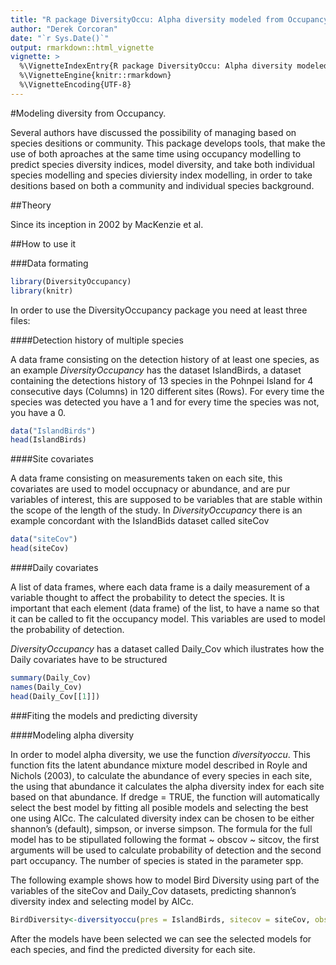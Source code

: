 ```yaml
---
title: "R package DiversityOccu: Alpha diversity modeled from Occupancy"
author: "Derek Corcoran"
date: "`r Sys.Date()`"
output: rmarkdown::html_vignette
vignette: >
  %\VignetteIndexEntry{R package DiversityOccu: Alpha diversity modeled from Occupancy}
  %\VignetteEngine{knitr::rmarkdown}
  %\VignetteEncoding{UTF-8}
---
```


#Modeling diversity from Occupancy.

Several authors have discussed the possibility of managing based on species 
desitions or community. This package develops tools, that make the use of both 
aproaches at the same time using occupancy modelling to predict species diversity
indices, model diversity, and take both individual species modelling and species
diviersity index modelling, in order to take desitions based on both a community
and individual species background.

##Theory

Since its inception in 2002 by MacKenzie et al. 

##How to use it

###Data formating
```r
library(DiversityOccupancy)
library(knitr)
```
In order to use the DiversityOccupancy package you need at least three files:

####Detection history of multiple species

A data frame consisting on the detection history of at least one species, as an 
example *DiversityOccupancy* has the dataset IslandBirds, a dataset containing 
the detections history of 13 species in the Pohnpei Island for 4 consecutive days 
(Columns) in 120 different sites (Rows). For every time the species was detected
you have a 1 and for every time the species was not, you have a 0.

```r
data("IslandBirds")
head(IslandBirds)
```

####Site covariates

A data frame consisting on measurements taken on each site, this covariates are 
used to model occupnacy or abundance, and are pur variables of interest, this are
supposed to be variables that are stable within the scope of the length of the 
study. In *DiversityOccupancy* there is an example concordant with the IslandBids
dataset called siteCov

```r
data("siteCov")
head(siteCov)
```

####Daily covariates

A list of data frames, where each data frame is a daily measurement of a variable
thought to affect the probability to detect the species. It is important that each 
element (data frame) of the list, to have a name so that it can be called to fit 
the occupancy model. This variables are used to model the probability of detection.

*DiversityOccupancy* has a dataset called Daily_Cov which ilustrates how the Daily
covariates have to be structured

```r
summary(Daily_Cov)
names(Daily_Cov)
head(Daily_Cov[[1]])
```

###Fiting the models and predicting diversity

####Modeling alpha diversity

In order to model alpha diversity, we use the function *diversityoccu*. This function fits the latent abundance mixture model described in Royle and Nichols (2003), to calculate the abundance of every species in each site, the using that abundance it calculates the alpha diversity index for each site based on that abundance. If 
dredge = TRUE, the function will automatically select the best model by fitting
all posible models and selecting the best one using AICc. The calculated diversity 
index can be chosen to be either shannon's (default), simpson, or inverse simpson.
The formula for the full model has to be stipullated following the format ~ obscov 
~ sitcov, the first arguments will be used to calculate probability of detection 
and the second part occupancy. The number of species is stated in the parameter
spp.

The following example shows how to model Bird Diversity using part of the variables
of the siteCov and Daily_Cov datasets, predicting shannon's diversity index and 
selecting model by AICc.

```r
BirdDiversity<-diversityoccu(pres = IslandBirds, sitecov = siteCov, obscov = Daily_Cov, spp = 13, dredge = FALSE, form = ~ Wind + Rain + Noise ~ Elev + RPR + AgroFo + SecVeg + Wetland + Upland)
```

After the models have been selected we can see the selected models for each 
species, and find the predicted diversity for each site.
